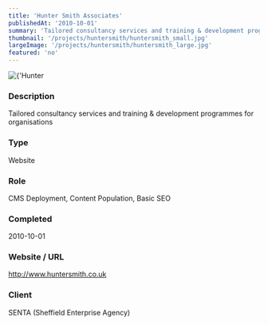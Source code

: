 ```yaml
---
title: 'Hunter Smith Associates'
publishedAt: '2010-10-01'
summary: 'Tailored consultancy services and training & development programmes for organisations'
thumbnail: '/projects/huntersmith/huntersmith_small.jpg'
largeImage: '/projects/huntersmith/huntersmith_large.jpg'
featured: 'no'
---
```


<div className="relative w-full h-[400px] sm:h-[600px] md:h-[760px] lg:h-[920px]">
  <Image
    alt={'Hunter Smith Associates'}
    src={'/projects/huntersmith/huntersmith.jpg'}
    sizes="(max-width: 640px) 100%, 100%"
    fill={true}
    priority
    style={{
      objectFit: 'contain'
    }}
  />
</div>

### Description

Tailored consultancy services and training & development programmes for organisations


### Type

Website

### Role

CMS Deployment, Content Population, Basic SEO

### Completed
2010-10-01

### Website / URL
http://www.huntersmith.co.uk

### Client
SENTA (Sheffield Enterprise Agency)


